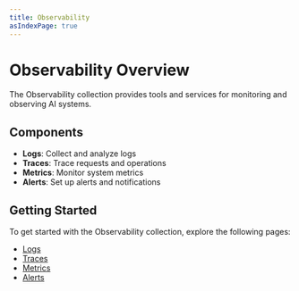 ```yaml
---
title: Observability
asIndexPage: true
---
```


# Observability Overview

The Observability collection provides tools and services for monitoring and observing AI systems.

## Components

- **Logs**: Collect and analyze logs
- **Traces**: Trace requests and operations
- **Metrics**: Monitor system metrics
- **Alerts**: Set up alerts and notifications

## Getting Started

To get started with the Observability collection, explore the following pages:

- [Logs](/observability/logs)
- [Traces](/observability/traces)
- [Metrics](/observability/metrics)
- [Alerts](/observability/alerts)

